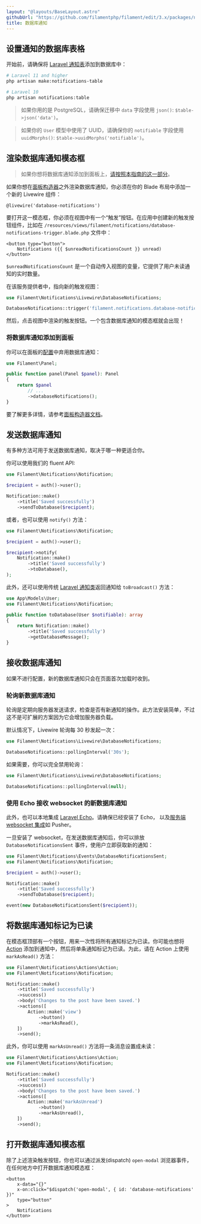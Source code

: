 ```yaml
---
layout: "@layouts/BaseLayout.astro"
githubUrl: "https://github.com/filamentphp/filament/edit/3.x/packages/notifications/docs/03-database-notifications.md"
title: 数据库通知
---
```


<AutoScreenshot name="notifications/database" alt="Database notifications" version="3.x" />

## 设置通知的数据库表格

开始前，请确保将 [Laravel 通知表](https://laravel.com/docs/notifications#database-prerequisites)添加到数据库中：

```bash
# Laravel 11 and higher
php artisan make:notifications-table

# Laravel 10
php artisan notifications:table
```

> 如果你用的是 PostgreSQL，请确保迁移中 `data` 字段使用 `json()`: `$table->json('data')`。

> 如果你的 `User` 模型中使用了 UUID，请确保你的 `notifiable` 字段使用 `uuidMorphs()`: `$table->uuidMorphs('notifiable')`。

## 渲染数据库通知模态框

> 如果你想将数据库通知添加到面板上，[请按照本指南的这一部分](#将数据库通知添加到面板)。

如果你想在[面板构造器](../panels)之外渲染数据库通知，你必须在你的 Blade 布局中添加一个新的 Livewire 组件：

```blade
@livewire('database-notifications')
```

要打开这一模态框，你必须在视图中有一个“触发”按钮。在应用中创建新的触发按钮组件，比如在 `/resources/views/filament/notifications/database-notifications-trigger.blade.php` 文件中：

```blade
<button type="button">
    Notifications ({{ $unreadNotificationsCount }} unread)
</button>
```

`$unreadNotificationsCount` 是一个自动传入视图的变量，它提供了用户未读通知的实时数量。

在该服务提供者中，指向新的触发视图：

```php
use Filament\Notifications\Livewire\DatabaseNotifications;

DatabaseNotifications::trigger('filament.notifications.database-notifications-trigger');
```

然后，点击视图中渲染的触发按钮。一个包含数据库通知的模态框就会出现！

### 将数据库通知添加到面板

你可以在面板的[配置](../panels/configuration)中弃用数据库通知：

```php
use Filament\Panel;

public function panel(Panel $panel): Panel
{
    return $panel
        // ...
        ->databaseNotifications();
}
```

要了解更多详情，请参考[面板构造器文档](../panels/notifications)。

## 发送数据库通知

有多种方法可用于发送数据库通知，取决于哪一种更适合你。

你可以使用我们的 fluent API:

```php
use Filament\Notifications\Notification;

$recipient = auth()->user();

Notification::make()
    ->title('Saved successfully')
    ->sendToDatabase($recipient);
```

或者，也可以使用 `notify()` 方法：

```php
use Filament\Notifications\Notification;

$recipient = auth()->user();

$recipient->notify(
    Notification::make()
        ->title('Saved successfully')
        ->toDatabase(),
);
```

此外，还可以使用传统 [Laravel 通知类](https://laravel.com/docs/notifications#generating-notifications)返回通知给 `toBroadcast()` 方法：

```php
use App\Models\User;
use Filament\Notifications\Notification;

public function toDatabase(User $notifiable): array
{
    return Notification::make()
        ->title('Saved successfully')
        ->getDatabaseMessage();
}
```

## 接收数据库通知

如果不进行配置，新的数据库通知只会在页面首次加载时收到。

### 轮询新数据库通知

轮询是定期向服务器发送请求，检查是否有新通知的操作。此方法安装简单，不过这不是可扩展的方案因为它会增加服务器负载。

默认情况下，Livewire 轮询每 30 秒发起一次：

```php
use Filament\Notifications\Livewire\DatabaseNotifications;

DatabaseNotifications::pollingInterval('30s');
```

如果需要，你可以完全禁用轮询：

```php
use Filament\Notifications\Livewire\DatabaseNotifications;

DatabaseNotifications::pollingInterval(null);
```

### 使用 Echo 接收 websocket 的新数据库通知

此外，也可以本地集成 [Laravel Echo](https://laravel.com/docs/broadcasting#client-side-installation)。请确保已经安装了 Echo， 以及[服务端 websocket 集成](https://laravel.com/docs/broadcasting#server-side-installation)如 Pusher。

一旦安装了 websocket，在发送数据库通知后，你可以排放 `DatabaseNotificationsSent` 事件，使用户立即获取新的通知：

```php
use Filament\Notifications\Events\DatabaseNotificationsSent;
use Filament\Notifications\Notification;

$recipient = auth()->user();

Notification::make()
    ->title('Saved successfully')
    ->sendToDatabase($recipient);

event(new DatabaseNotificationsSent($recipient));
```

## 将数据库通知标记为已读

在模态框顶部有一个按钮，用来一次性将所有通知标记为已读。你可能也想将 [Action](sending-notifications#添加-action-到通知) 添加到通知中，然后将单条通知标记为已读。为此，请在 Action 上使用 `markAsRead()` 方法： 

```php
use Filament\Notifications\Actions\Action;
use Filament\Notifications\Notification;

Notification::make()
    ->title('Saved successfully')
    ->success()
    ->body('Changes to the post have been saved.')
    ->actions([
        Action::make('view')
            ->button()
            ->markAsRead(),
    ])
    ->send();
```

此外，你可以使用 `markAsUnread()` 方法将一条消息设置成未读：

```php
use Filament\Notifications\Actions\Action;
use Filament\Notifications\Notification;

Notification::make()
    ->title('Saved successfully')
    ->success()
    ->body('Changes to the post have been saved.')
    ->actions([
        Action::make('markAsUnread')
            ->button()
            ->markAsUnread(),
    ])
    ->send();
```

## 打开数据库通知模态框

除了上述渲染触发按钮，你也可以通过派发(dispatch) `open-modal` 浏览器事件，在任何地方中打开数据库通知模态框：

```blade
<button
    x-data="{}"
    x-on:click="$dispatch('open-modal', { id: 'database-notifications' })"
    type="button"
>
    Notifications
</button>
```
